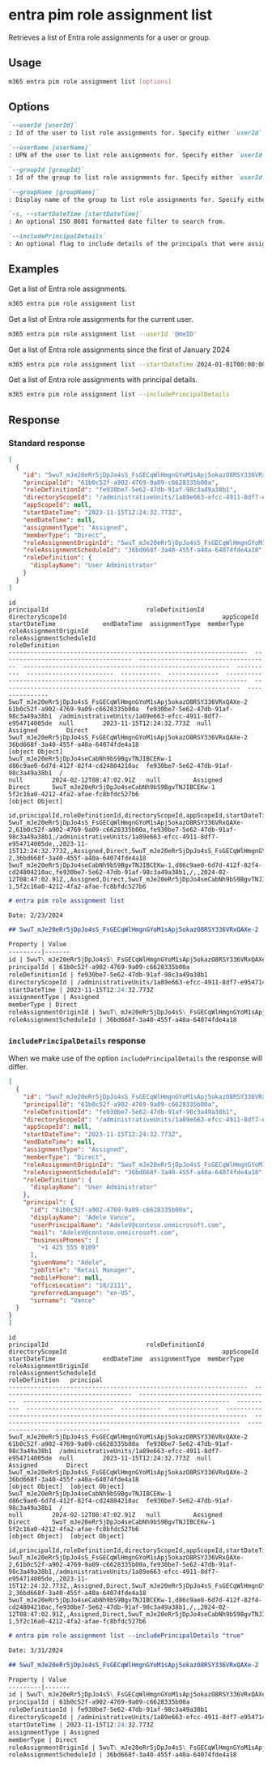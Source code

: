 
# entra pim role assignment list

Retrieves a list of Entra role assignments for a user or group.

## Usage

```sh
m365 entra pim role assignment list [options]
```

## Options

```md definition-list
`--userId [userId]`
: Id of the user to list role assignments for. Specify either `userId`, `userName`, `groupId` or `groupName`. If not specified, all assigned roles will be listed.

`--userName [userName]`
: UPN of the user to list role assignments for. Specify either `userId`, `userName`, `groupId` or `groupName`. If not specified, all assigned roles will be listed.

`--groupId [groupId]`
: Id of the group to list role assignments for. Specify either `userId`, `userName`, `groupId` or `groupName`. If not specified, all assigned roles will be listed.

`--groupName [groupName]`
: Display name of the group to list role assignments for. Specify either `userId`, `userName`, `groupId` or `groupName`. If not specified, all assigned roles will be listed.

`-s, --startDateTime [startDateTime]`
: An optional ISO 8601 formatted date filter to search from.

`--includePrincipalDetails`
: An optional flag to include details of the principals that were assigned a role
```

<Global />

## Examples

Get a list of Entra role assignments.

```sh
m365 entra pim role assignment list
```

Get a list of Entra role assignments for the current user.

```sh
m365 entra pim role assignment list --userId '@meID'
```

Get a list of Entra role assignments since the first of January 2024

```sh
m365 entra pim role assignment list --startDateTime 2024-01-01T00:00:00Z
```

Get a list of Entra role assignments with principal details.

```sh
m365 entra pim role assignment list --includePrincipalDetails
```

## Response

### Standard response

<Tabs>
  <TabItem value="JSON">

  ```json
  [
    {
      "id": "5wuT_mJe20eRr5jDpJo4sS_FsGECqWlHmgnGYoM1sApj5okazO8RSY336VRxQAXe-2",
      "principalId": "61b0c52f-a902-4769-9a09-c6628335b00a",
      "roleDefinitionId": "fe930be7-5e62-47db-91af-98c3a49a38b1",
      "directoryScopeId": "/administrativeUnits/1a89e663-efcc-4911-8df7-e954714005de",
      "appScopeId": null,
      "startDateTime": "2023-11-15T12:24:32.773Z",
      "endDateTime": null,
      "assignmentType": "Assigned",
      "memberType": "Direct",
      "roleAssignmentOriginId": "5wuT_mJe20eRr5jDpJo4sS_FsGECqWlHmgnGYoM1sApj5okazO8RSY336VRxQAXe-2",
      "roleAssignmentScheduleId": "36bd668f-3a40-455f-a40a-64074fde4a18",
      "roleDefinition": {
        "displayName": "User Administrator"
      }
    }
  ]
  ```

  </TabItem>
  <TabItem value="Text">

  ```text
  id                                                                  principalId                           roleDefinitionId                      directoryScopeId                                           appScopeId  startDateTime             endDateTime  assignmentType  memberType  roleAssignmentOriginId                                              roleAssignmentScheduleId                                            roleDefinition
  ------------------------------------------------------------------  ------------------------------------  ------------------------------------  ---------------------------------------------------------  ----------  ------------------------  -----------  --------------  ----------  ------------------------------------------------------------------  ------------------------------------------------------------------  ---------------
  5wuT_mJe20eRr5jDpJo4sS_FsGECqWlHmgnGYoM1sApj5okazO8RSY336VRxQAXe-2  61b0c52f-a902-4769-9a09-c6628335b00a  fe930be7-5e62-47db-91af-98c3a49a38b1  /administrativeUnits/1a89e663-efcc-4911-8df7-e954714005de  null        2023-11-15T12:24:32.773Z  null         Assigned        Direct      5wuT_mJe20eRr5jDpJo4sS_FsGECqWlHmgnGYoM1sApj5okazO8RSY336VRxQAXe-2  36bd668f-3a40-455f-a40a-64074fde4a18                                [object Object]
  5wuT_mJe20eRr5jDpJo4seCabNh9bS9BgvTNJIBCEKw-1                       d86c9ae0-6d7d-412f-82f4-cd24804210ac  fe930be7-5e62-47db-91af-98c3a49a38b1  /                                                          null        2024-02-12T08:47:02.91Z   null         Assigned        Direct      5wuT_mJe20eRr5jDpJo4seCabNh9bS9BgvTNJIBCEKw-1                       5f2c16a0-4212-4fa2-afae-fc8bfdc527b6                                [object Object]
  ```

  </TabItem>
  <TabItem value="CSV">

  ```csv
  id,principalId,roleDefinitionId,directoryScopeId,appScopeId,startDateTime,endDateTime,assignmentType,memberType,roleAssignmentOriginId,roleAssignmentScheduleId
  5wuT_mJe20eRr5jDpJo4sS_FsGECqWlHmgnGYoM1sApj5okazO8RSY336VRxQAXe-2,61b0c52f-a902-4769-9a09-c6628335b00a,fe930be7-5e62-47db-91af-98c3a49a38b1,/administrativeUnits/1a89e663-efcc-4911-8df7-e954714005de,,2023-11-15T12:24:32.773Z,,Assigned,Direct,5wuT_mJe20eRr5jDpJo4sS_FsGECqWlHmgnGYoM1sApj5okazO8RSY336VRxQAXe-2,36bd668f-3a40-455f-a40a-64074fde4a18
  5wuT_mJe20eRr5jDpJo4seCabNh9bS9BgvTNJIBCEKw-1,d86c9ae0-6d7d-412f-82f4-cd24804210ac,fe930be7-5e62-47db-91af-98c3a49a38b1,/,,2024-02-12T08:47:02.91Z,,Assigned,Direct,5wuT_mJe20eRr5jDpJo4seCabNh9bS9BgvTNJIBCEKw-1,5f2c16a0-4212-4fa2-afae-fc8bfdc527b6
  ```

  </TabItem>
  <TabItem value="Markdown">

  ```md
  # entra pim role assignment list

  Date: 2/23/2024

  ## 5wuT_mJe20eRr5jDpJo4sS_FsGECqWlHmgnGYoM1sApj5okazO8RSY336VRxQAXe-2

  Property | Value
  ---------|-------
  id | 5wuT\_mJe20eRr5jDpJo4sS\_FsGECqWlHmgnGYoM1sApj5okazO8RSY336VRxQAXe-2
  principalId | 61b0c52f-a902-4769-9a09-c6628335b00a
  roleDefinitionId | fe930be7-5e62-47db-91af-98c3a49a38b1
  directoryScopeId | /administrativeUnits/1a89e663-efcc-4911-8df7-e954714005de
  startDateTime | 2023-11-15T12:24:32.773Z
  assignmentType | Assigned
  memberType | Direct
  roleAssignmentOriginId | 5wuT\_mJe20eRr5jDpJo4sS\_FsGECqWlHmgnGYoM1sApj5okazO8RSY336VRxQAXe-2
  roleAssignmentScheduleId | 36bd668f-3a40-455f-a40a-64074fde4a18
  ```

  </TabItem>
</Tabs>

### `includePrincipalDetails` response

When we make use of the option `includePrincipalDetails` the response will differ. 

<Tabs>
  <TabItem value="JSON">

  ```json
  [
    {
      "id": "5wuT_mJe20eRr5jDpJo4sS_FsGECqWlHmgnGYoM1sApj5okazO8RSY336VRxQAXe-2",
      "principalId": "61b0c52f-a902-4769-9a09-c6628335b00a",
      "roleDefinitionId": "fe930be7-5e62-47db-91af-98c3a49a38b1",
      "directoryScopeId": "/administrativeUnits/1a89e663-efcc-4911-8df7-e954714005de",
      "appScopeId": null,
      "startDateTime": "2023-11-15T12:24:32.773Z",
      "endDateTime": null,
      "assignmentType": "Assigned",
      "memberType": "Direct",
      "roleAssignmentOriginId": "5wuT_mJe20eRr5jDpJo4sS_FsGECqWlHmgnGYoM1sApj5okazO8RSY336VRxQAXe-2",
      "roleAssignmentScheduleId": "36bd668f-3a40-455f-a40a-64074fde4a18",
      "roleDefinition": {
        "displayName": "User Administrator"
      },
      "principal": {
        "id": "61b0c52f-a902-4769-9a09-c6628335b00a",
        "displayName": "Adele Vance",
        "userPrincipalName": "AdeleV@contoso.onmicrosoft.com",
        "mail": "AdeleV@contoso.onmicrosoft.com",
        "businessPhones": [
          "+1 425 555 0109"
        ],
        "givenName": "Adele",
        "jobTitle": "Retail Manager",
        "mobilePhone": null,
        "officeLocation": "18/2111",
        "preferredLanguage": "en-US",
        "surname": "Vance"
    }
  }
  ]
  ```

  </TabItem>
  <TabItem value="Text">

  ```text
  id                                                                  principalId                           roleDefinitionId                      directoryScopeId                                           appScopeId  startDateTime             endDateTime  assignmentType  memberType  roleAssignmentOriginId                                              roleAssignmentScheduleId                                            roleDefinition   principal
  ------------------------------------------------------------------  ------------------------------------  ------------------------------------  ---------------------------------------------------------  ----------  ------------------------  -----------  --------------  ----------  ------------------------------------------------------------------  ------------------------------------------------------------------  ---------------  ---------------
  5wuT_mJe20eRr5jDpJo4sS_FsGECqWlHmgnGYoM1sApj5okazO8RSY336VRxQAXe-2  61b0c52f-a902-4769-9a09-c6628335b00a  fe930be7-5e62-47db-91af-98c3a49a38b1  /administrativeUnits/1a89e663-efcc-4911-8df7-e954714005de  null        2023-11-15T12:24:32.773Z  null         Assigned        Direct      5wuT_mJe20eRr5jDpJo4sS_FsGECqWlHmgnGYoM1sApj5okazO8RSY336VRxQAXe-2  36bd668f-3a40-455f-a40a-64074fde4a18                                [object Object]  [object Object]
  5wuT_mJe20eRr5jDpJo4seCabNh9bS9BgvTNJIBCEKw-1                       d86c9ae0-6d7d-412f-82f4-cd24804210ac  fe930be7-5e62-47db-91af-98c3a49a38b1  /                                                          null        2024-02-12T08:47:02.91Z   null         Assigned        Direct      5wuT_mJe20eRr5jDpJo4seCabNh9bS9BgvTNJIBCEKw-1                       5f2c16a0-4212-4fa2-afae-fc8bfdc527b6                                [object Object]  [object Object]
  ```

  </TabItem>
  <TabItem value="CSV">

  ```csv
  id,principalId,roleDefinitionId,directoryScopeId,appScopeId,startDateTime,endDateTime,assignmentType,memberType,roleAssignmentOriginId,roleAssignmentScheduleId
  5wuT_mJe20eRr5jDpJo4sS_FsGECqWlHmgnGYoM1sApj5okazO8RSY336VRxQAXe-2,61b0c52f-a902-4769-9a09-c6628335b00a,fe930be7-5e62-47db-91af-98c3a49a38b1,/administrativeUnits/1a89e663-efcc-4911-8df7-e954714005de,,2023-11-15T12:24:32.773Z,,Assigned,Direct,5wuT_mJe20eRr5jDpJo4sS_FsGECqWlHmgnGYoM1sApj5okazO8RSY336VRxQAXe-2,36bd668f-3a40-455f-a40a-64074fde4a18
  5wuT_mJe20eRr5jDpJo4seCabNh9bS9BgvTNJIBCEKw-1,d86c9ae0-6d7d-412f-82f4-cd24804210ac,fe930be7-5e62-47db-91af-98c3a49a38b1,/,,2024-02-12T08:47:02.91Z,,Assigned,Direct,5wuT_mJe20eRr5jDpJo4seCabNh9bS9BgvTNJIBCEKw-1,5f2c16a0-4212-4fa2-afae-fc8bfdc527b6
  ```

  </TabItem>
  <TabItem value="Markdown">

  ```md
  # entra pim role assignment list --includePrincipalDetails "true"

  Date: 3/31/2024

  ## 5wuT_mJe20eRr5jDpJo4sS_FsGECqWlHmgnGYoM1sApj5okazO8RSY336VRxQAXe-2

  Property | Value
  ---------|-------
  id | 5wuT\_mJe20eRr5jDpJo4sS\_FsGECqWlHmgnGYoM1sApj5okazO8RSY336VRxQAXe-2
  principalId | 61b0c52f-a902-4769-9a09-c6628335b00a
  roleDefinitionId | fe930be7-5e62-47db-91af-98c3a49a38b1
  directoryScopeId | /administrativeUnits/1a89e663-efcc-4911-8df7-e954714005de
  startDateTime | 2023-11-15T12:24:32.773Z
  assignmentType | Assigned
  memberType | Direct
  roleAssignmentOriginId | 5wuT\_mJe20eRr5jDpJo4sS\_FsGECqWlHmgnGYoM1sApj5okazO8RSY336VRxQAXe-2
  roleAssignmentScheduleId | 36bd668f-3a40-455f-a40a-64074fde4a18
  ```

  </TabItem>
</Tabs>